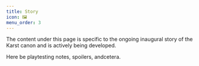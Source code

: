 ```yaml
---
title: Story
icon: 🖼️
menu_order: 3
---
```


The content under this page is specific to the ongoing inaugural story
of the Karst canon and is actively being developed.

Here be playtesting notes, spoilers, andcetera.
